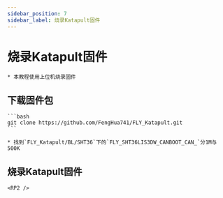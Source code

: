 ```yaml
---
sidebar_position: 7
sidebar_label: 烧录Katapult固件
---
```



# 烧录Katapult固件

    * 本教程使用上位机烧录固件

## 下载固件包

    ```bash
    git clone https://github.com/FengHua741/FLY_Katapult.git
    ```

    * 找到`FLY_Katapult/BL/SHT36`下的`FLY_SHT36LIS3DW_CANBOOT_CAN_`分1M与500K


## 烧录Katapult固件

    <RP2 />
